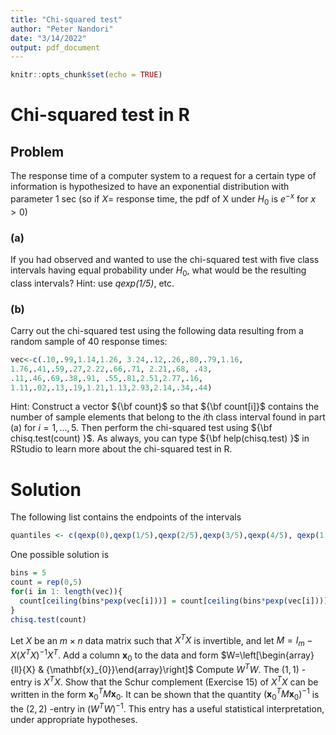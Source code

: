 ```yaml
---
title: "Chi-squared test"
author: "Peter Nandori"
date: "3/14/2022"
output: pdf_document
---
```


```r
knitr::opts_chunk$set(echo = TRUE)
```

# Chi-squared test in R

## Problem
The response time of a computer system to a request for a
certain type of information is hypothesized to have an
exponential distribution with parameter $1$ sec (so if $X =$ response time, the pdf of X
under $H_0$ is $e^{-x}$ for $x>0$)

### (a)
If you had observed and wanted to use the
chi-squared test with five class intervals having equal
probability under $H_0$, what would be the resulting class
intervals?
Hint: use *qexp(1/5)*, etc.

### (b)
Carry out the chi-squared test using the following data
resulting from a random sample of 40 response times:

```r
vec<-c(.10,.99,1.14,1.26, 3.24,.12,.26,.80,.79,1.16,
1.76,.41,.59,.27,2.22,.66,.71, 2.21,.68, .43,   
.11,.46,.69,.38,.91, .55,.81,2.51,2.77,.16,
1.11,.02,.13,.19,1.21,1.13,2.93,2.14,.34,.44) 
```

Hint: Construct a vector ${\bf count}$ so that ${\bf count[i]}$ contains the number of sample
elements that belong to the $i$th class interval found in part (a) for $i=1,...,5$. Then perform the chi-squared test 
using ${\bf chisq.test(count) }$. As always, you can type ${\bf help(chisq.test) }$ in RStudio
to learn more about the chi-squared test in R. 


# Solution

The following list contains the endpoints of the intervals

```r
quantiles <- c(qexp(0),qexp(1/5),qexp(2/5),qexp(3/5),qexp(4/5), qexp(1))
```

One possible solution is 

```r
bins = 5
count = rep(0,5)
for(i in 1: length(vec)){
  count[ceiling(bins*pexp(vec[i]))] = count[ceiling(bins*pexp(vec[i]))] +1
}
chisq.test(count)
```

















Let $X$ be an $m \times n$ data matrix such that $X^{T} X$ is invertible, and let $M=I_{m}-X\left(X^{T} X\right)^{-1} X^{T} .$ Add a column $\mathbf{x}_{0}$ to the data and form
$W=\left[\begin{array}{ll}{X} & {\mathbf{x}_{0}}\end{array}\right]$
Compute $W^{T} W .$ The $(1,1)$ -entry is $X^{T} X .$ Show that the Schur complement (Exercise 15$)$ of $X^{T} X$ can be written in the form $\mathbf{x}_{0}^{T} M \mathbf{x}_{0} .$ It can be shown that the quantity $\left(\mathbf{x}_{0}^{T} M \mathbf{x}_{0}\right)^{-1}$ is the $(2,2)$ -entry in $\left(W^{T} W\right)^{-1} .$ This entry has a useful statistical interpretation, under appropriate hypotheses.



